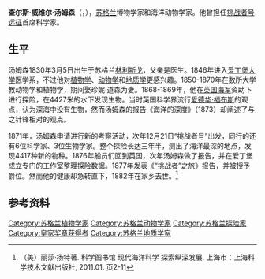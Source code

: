 '''查尔斯·威维尔·汤姆森'''（{{lang-en|'''Charles Wyville Thomson'''}}，{{bd|1830年|3月5日|1882年|3月10日}}），[[苏格兰|苏格兰]]博物学家和海洋动物学家。他曾担任[[挑战者号远征|挑战者号远征]]首席科学家。

== 生平 ==
汤姆森1830年3月5日出生于苏格兰[[林利斯戈|林利斯戈]]，父亲是医生。1846年进入[[爱丁堡大学|爱丁堡大学]]医学系，不过他对[[植物学|植物学]]、[[动物学|动物学]]和[[地质学|地质学]]更感兴趣。1850-1870年在数所大学教动物学和植物学，期间娶珍妮·道森为妻。1868-1869年，他在[[英国海军|英国海军]]资助下进行探险，在4427米的水下发现生物。当时英国科学界流行[[爱德华·福布斯|爱德华·福布斯]]的观点，认为深海中没有生物，然而汤姆森的报告《海洋的深度》（1873）却阐述了与之针锋相对的观点。

1871年，汤姆森申请进行新的考察活动，次年12月21日“挑战者号”出发，同行的还有6位科学家、3位生物学家。整个探险长达三年半，测出了海洋最深的地点，发现4417种新的物种。1876年船员们回到英国，次年汤姆森做了报告，并在爱丁堡成立专门的工作室整理探险数据。1877年发表《“挑战者”之旅》报告，并被授予爵位。然而他的健康却急转直下，1882年在家乡去世。<ref>（美）丽莎·扬特著. 科学图书馆 现代海洋科学 探索纵深发展. 上海市：上海科学技术文献出版社, 2011.01. 页2-11</ref>

==参考资料==
{{reflist}}

{{皇家奖章获得者}}
{{Authority control}}
[[Category:苏格兰植物学家|Category:苏格兰植物学家]]
[[Category:苏格兰动物学家|Category:苏格兰动物学家]]
[[Category:苏格兰探险家|Category:苏格兰探险家]]
[[Category:皇家奖章获得者|Category:皇家奖章获得者]]
[[Category:苏格兰地质学家|Category:苏格兰地质学家]]